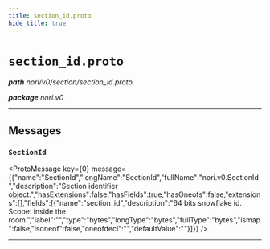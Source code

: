 ```yaml
---
title: section_id.proto
hide_title: true
---
```



# `section_id.proto`
_**path** nori/v0/section/section_id.proto_

_**package** nori.v0_



---

## Messages


### `SectionId`
<ProtoMessage key={0} message={{"name":"SectionId","longName":"SectionId","fullName":"nori.v0.SectionId","description":"Section identifier object.","hasExtensions":false,"hasFields":true,"hasOneofs":false,"extensions":[],"fields":[{"name":"section_id","description":"64 bits snowflake id. Scope: inside the room.","label":"","type":"bytes","longType":"bytes","fullType":"bytes","ismap":false,"isoneof":false,"oneofdecl":"","defaultValue":""}]}} />

---


  